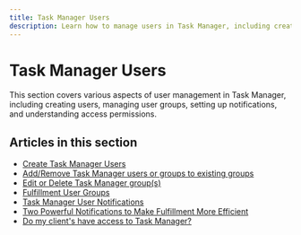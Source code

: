 ```yaml
---
title: Task Manager Users
description: Learn how to manage users in Task Manager, including creating users, managing groups, and setting up notifications.
---
```


# Task Manager Users

This section covers various aspects of user management in Task Manager, including creating users, managing user groups, setting up notifications, and understanding access permissions.

## Articles in this section

- [Create Task Manager Users](/fulfillment/users/create-task-manager-users)
- [Add/Remove Task Manager users or groups to existing groups](/fulfillment/users/add-remove-task-manager-users-to-groups)
- [Edit or Delete Task Manager group(s)](/fulfillment/users/edit-delete-task-manager-groups)
- [Fulfillment User Groups](/fulfillment/users/fulfillment-user-groups)
- [Task Manager User Notifications](/fulfillment/users/task-manager-notifications)
- [Two Powerful Notifications to Make Fulfillment More Efficient](/fulfillment/users/fulfillment-notifications)
- [Do my client's have access to Task Manager?](/fulfillment/users/task-manager-client-access)